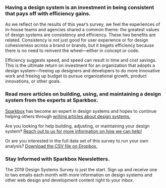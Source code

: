 
<HeaderBlock>

### Having a design system is an investment in being consistent that pays off with efficiency gains.

</HeaderBlock>

<ContentBlock>

As we reflect on the results of this year’s survey, we feel the experiences of in-house teams and agencies shared a common theme: the greatest values of design systems are consistency and efficiency. These two benefits are related. Consistency is not just good for user experience or for design cohesiveness across a brand or brands, but it begets efficiency because there is no need to reinvent the wheel—either in concept or code.

Efficiency suggests speed, and speed can result in time and cost savings. This is the ultimate return on investment for an organization that adopts a design system—freeing up designers and developers to do more innovative work and freeing up budget to pursue organizational growth, product innovations, or other goals.

</ContentBlock>

<HeaderBlock>

### Read more articles on building, using, and maintaining a design system from the experts at Sparkbox.

</HeaderBlock>

<ContentBlock>

[Sparkbox][1] has become an expert in design systems and hopes to continue helping others through [writing articles about design systems.][2]

<!--
- [Article Title/Link to The &gt; Foundry][2]
-->

Are you looking for help building, adjusting, or maintaining your design system? [Reach out to us for more information on how we can help!][3]

Or are you interested in the full data set of this survey to run your own analysis? <a class="font-link" href="https://www.dropbox.com/s/8jkacbyvs1ginfi/2019%20Design%20Systems%20Survey%20Shared%20Results.xlsx?dl=0"><span class="font-link-text">Download the CSV file on Dropbox.</span></a>

</ContentBlock>

<HeaderBlock>

### Stay Informed with Sparkbox Newsletters.

</HeaderBlock>

<ContentBlock>

The 2019 Design Systems Survey is just the start. Sign up and receive one to two emails each month with more information on design systems and other web design and development content right to your inbox.
<Form />

</ContentBlock>

[1]: https://seesparkbox.com "Sparkbox Website Homepage"
[2]: https://seesparkbox.com/foundry/category/design_systems "Sparbox Website Foundry Page"
[3]: https://seesparkbox.com/work-with-us "Sparkbox Website Work With Us Page"
[4]: http://eepurl.com/dta0D1 "Signup Form on the MailChimp Website"
